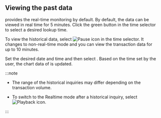 ## Viewing the past data

<Cmdname sid="transaction_map" className="uitext" /> provides the real-time monitoring by default. By default, the data can be viewed in real time for 5 minutes. Click the green button in the time selector to select a desired lookup time.

To view the historical data, select ![Pause icon](/img/ico-pause.svg) in the time selector. It changes to non-real-time mode and you can view the transaction data for up to 10 minutes.

<ImgLang img='txmap-past-time-selector.png' desc='과거 시간 조회' />

Set the desired date and time and then select <Cmdname sid="apply" className="uitext" />. Based on the time set by the user, the chart data of <Cmdname sid="transaction_map" className="uitext" /> is updated.

:::note

- The range of the historical inquiries may differ depending on the transaction volume.

- To switch to the Realtime mode after a historical inquiry, select ![Playback icon](/img/ico-play-time.svg).

:::
